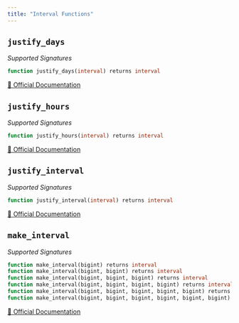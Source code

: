 ```yaml
---
title: "Interval Functions"
---
```


## `justify_days`

*Supported Signatures*
```sql
function justify_days(interval) returns interval
```
[🔗 Official Documentation](https://cloud.google.com/bigquery/docs/reference/standard-sql/functions-and-operators#justify_days)

## `justify_hours`

*Supported Signatures*
```sql
function justify_hours(interval) returns interval
```
[🔗 Official Documentation](https://cloud.google.com/bigquery/docs/reference/standard-sql/functions-and-operators#justify_hours)

## `justify_interval`

*Supported Signatures*
```sql
function justify_interval(interval) returns interval
```
[🔗 Official Documentation](https://cloud.google.com/bigquery/docs/reference/standard-sql/functions-and-operators#justify_interval)

## `make_interval`

*Supported Signatures*
```sql
function make_interval(bigint) returns interval
function make_interval(bigint, bigint) returns interval
function make_interval(bigint, bigint, bigint) returns interval
function make_interval(bigint, bigint, bigint, bigint) returns interval
function make_interval(bigint, bigint, bigint, bigint, bigint) returns interval
function make_interval(bigint, bigint, bigint, bigint, bigint, bigint) returns interval
```
[🔗 Official Documentation](https://cloud.google.com/bigquery/docs/reference/standard-sql/functions-and-operators#make_interval)


